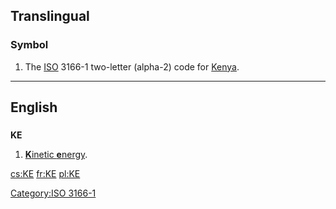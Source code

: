 {{also|Appendix:Variations of "ke"}}
==Translingual==
{{wikipedia}}
===Symbol===
{{head|mul|symbol}}
# The [[ISO]] 3166-1 two-letter (alpha-2) code for [[Kenya]].

[[Category:ISO 3166-1]]
----

==English==

==={{initialism-old|en}}===
'''KE'''
# [[kinetic energy|'''K'''inetic '''e'''nergy]].

[[cs:KE]]
[[fr:KE]]
[[pl:KE]]